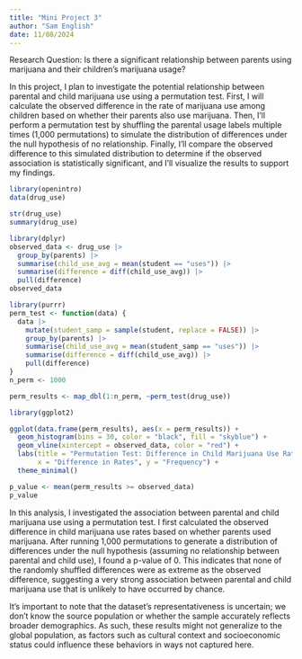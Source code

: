 ```yaml
---
title: "Mini Project 3"
author: "Sam English"
date: 11/08/2024
---
```


Research Question: Is there a significant relationship between parents using marijuana and their children’s marijuana usage?

In this project, I plan to investigate the potential relationship between parental and child marijuana use using a permutation test. First, I will calculate the observed difference in the rate of marijuana use among children based on whether their parents also use marijuana. Then, I’ll perform a permutation test by shuffling the parental usage labels multiple times (1,000 permutations) to simulate the distribution of differences under the null hypothesis of no relationship. Finally, I’ll compare the observed difference to this simulated distribution to determine if the observed association is statistically significant, and I’ll visualize the results to support my findings.

```r
library(openintro)
data(drug_use)
```

```r
str(drug_use)
summary(drug_use)
```
```r
library(dplyr)
observed_data <- drug_use |>
  group_by(parents) |>
  summarise(child_use_avg = mean(student == "uses")) |>
  summarise(difference = diff(child_use_avg)) |>
  pull(difference)
observed_data
```

```r
library(purrr)
perm_test <- function(data) {
  data |>
    mutate(student_samp = sample(student, replace = FALSE)) |>
    group_by(parents) |>
    summarise(child_use_avg = mean(student_samp == "uses")) |>
    summarise(difference = diff(child_use_avg)) |>
    pull(difference)
}
n_perm <- 1000

perm_results <- map_dbl(1:n_perm, ~perm_test(drug_use))
```


```r
library(ggplot2)

ggplot(data.frame(perm_results), aes(x = perm_results)) +
  geom_histogram(bins = 30, color = "black", fill = "skyblue") +
  geom_vline(xintercept = observed_data, color = "red") +
  labs(title = "Permutation Test: Difference in Child Marijuana Use Rates",
       x = "Difference in Rates", y = "Frequency") +
  theme_minimal()
```
```r
p_value <- mean(perm_results >= observed_data)
p_value
```

In this analysis, I investigated the association between parental and child marijuana use using a permutation test. I first calculated the observed difference in child marijuana use rates based on whether parents used marijuana. After running 1,000 permutations to generate a distribution of differences under the null hypothesis (assuming no relationship between parental and child use), I found a p-value of 0. This indicates that none of the randomly shuffled differences were as extreme as the observed difference, suggesting a very strong association between parental and child marijuana use that is unlikely to have occurred by chance.

It’s important to note that the dataset’s representativeness is uncertain; we don’t know the source population or whether the sample accurately reflects broader demographics. As such, these results might not generalize to the global population, as factors such as cultural context and socioeconomic status could influence these behaviors in ways not captured here.
